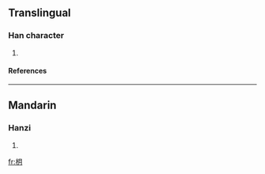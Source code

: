 ==Translingual==
===Han character===
{{Han char|rn=75|rad=木|as=04|sn=8|four=|canj=木月 (DB), X木月 (XDB)}}
# {{defn|Han|sort=木04}}
====References====
{{Han ref|kx=0514.190|dkj=14521|dj=0902.050|hdz=21173.090|uh=6782|ud=26498}}

----
==Mandarin==
===Hanzi===
{{cmn-hanzi|pin=[[yuè]] (yue4)|wg=yüeh<sup>4</sup>}}
# {{defn|Mandarin}}

[[fr:枂]]